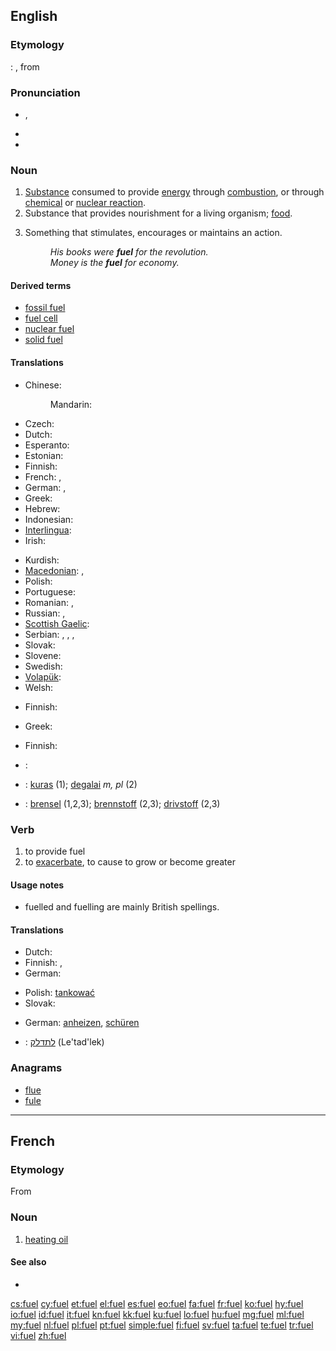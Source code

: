 ==English==
{{wikipedia|dab=fuel (disambiguation)|fuel}}

===Etymology===
{{etyl|fro}}: {{term|feuaile|lang=fro}}, from {{term|feu|lang=fro||fire}}

===Pronunciation===
* {{IPA|/ˈfjuːəl̩/}}, {{SAMPA|/"fju:@l/}}
* {{rhymes|ʊəl}}
* {{audio|en-uk-fuel.ogg|Audio (UK)}}

===Noun===
{{wikipedia}}
{{en-noun}}

# [[substance|Substance]] consumed to provide [[energy]] through [[combustion]], or through [[chemical]] or [[nuclear reaction]].
# Substance that provides nourishment for a living organism; [[food]].
# {{figuratively}} Something that stimulates, encourages or maintains an action.
#: ''His books were '''fuel''' for the revolution.''
#: ''Money is the '''fuel''' for economy.''

====Derived terms====
* [[fossil fuel]]
* [[fuel cell]]
* [[nuclear fuel]]
* [[solid fuel]]

====Translations====
{{trans-top|substance consumed to provide energy}}
* Chinese:
*: Mandarin: {{t-|cmn|燃料|tr=ránliào|sc=Hani}}
* Czech: {{t-|cs|palivo|n}}
* Dutch: {{t+|nl|brandstof|m|f}}
* Esperanto: {{t|eo|brulaĵo}}
* Estonian: {{t|et|kütus}}
* Finnish: {{t+|fi|polttoaine}}
* French: {{t+|fr|carburant|m}}, {{t|fr|combustible}}
* German: {{t+|de|Brennstoff|m}}, {{t-|de|Treibstoff|m}}
* Greek: {{t+|el|καύσιμο|n|tr=káfsimo}}
* Hebrew: {{t+|he|דלק|m|tr=délek}}
* Indonesian: {{t|id|bahan bakar|xs=Indonesian}}
* [[Interlingua]]: {{t-|ia|combustibile|xs=Interlingua}}
* Irish: {{t-|ga|breosla|m|xs=Irish}}
{{trans-mid}}
* Kurdish: {{t|ku|mazot|sc=ku-Arab}}
* [[Macedonian]]: {{t-|mk|гориво|n|tr=górivo}},  {{t|mk|огрев|m|tr=ógrev}}
* Polish: {{t+|pl|paliwo}}
* Portuguese: {{t+|pt|combustível|m}}
* Romanian: {{t-|ro|combustibil|m}}, {{t-|ro|carburant|m}}
* Russian: {{t+|ru|топливо|n|tr=tóplivo}}, {{t+|ru|горючее|n}}
* [[Scottish Gaelic]]: {{t-|gd|connadh|m|xs=Scottish Gaelic}}
* Serbian: {{t-|sr|palivo|n}}, {{t-|sr|gorivo|n}}, {{t|sr|ogrev|m}}, {{t|sr|toplivo|n}}
* Slovak: {{t-|sk|palivo|n}}
* Slovene: {{t+|sl|gorivo}}
* Swedish: {{t+|sv|bränsle}}
* [[Volapük]]: {{t|vo|filamastöf}}
* Welsh: {{t|cy|tanwydd|m|xs=Welsh}}
{{trans-bottom}}

{{trans-top|substance that provides nourishment}}
* Finnish: {{t+|fi|ravinto}}
{{trans-mid}}
* Greek: {{t+|el|τροφή|f|tr=trofí}}
{{trans-bottom}}

{{trans-top|figurative: something that stimulates}}
* Finnish: {{t|fi|käyttövoima}}
{{trans-mid}}
{{trans-bottom}}

<!--Remove this table once all of the translations below have been moved into the tables above.-->
{{checktrans-top}}
* {{ttbc|sh}}: {{t-|hr|gorivo|n|alt=gȍrīvo}}
* {{ttbc|lt}}: [[kuras]] {{m}} (1); [[degalai]] ''m, pl'' (2)
* {{ttbc|no}}: [[brensel]] {{n}} (1,2,3); [[brennstoff]] {{n}} (2,3); [[drivstoff]] {{n}} (2,3)
{{trans-mid}}
{{trans-bottom}}

===Verb===
{{en-verb}}
{{en-verb|fuell|ing}}

# to provide fuel
# to [[exacerbate]], to cause to grow or become greater

====Usage notes====
* fuelled and fuelling are mainly British spellings.

====Translations====
{{trans-top|to provide fuel}}
* Dutch: {{t-|nl|tanken}}
* Finnish: {{t+|fi|tankata}},  {{t|fi|täyttää polttoaineella}}
* German: {{t-|de|betanken}}
{{trans-mid}}
* Polish: [[tankować]]
* Slovak: {{t|sk|tankovať}}
{{trans-bottom}}

{{trans-top|to exacerbate, to cause to grow or become greater}}
* German: [[anheizen]], [[schüren]]
{{trans-mid}}
{{trans-bottom}}

{{checktrans-top}}
* {{ttbc|he}}: [[לתדלק]] (Le'tad'lek)
{{trans-bottom}}

===Anagrams===
* [[flue#English|flue]]
* [[fule#English|fule]]

----

==French==

===Etymology===
From {{etyl|en|fr}}

===Noun===
{{fr-noun|m}}

# [[heating oil]]

====See also====
* {{l|fr|fioul}}

[[cs:fuel]]
[[cy:fuel]]
[[et:fuel]]
[[el:fuel]]
[[es:fuel]]
[[eo:fuel]]
[[fa:fuel]]
[[fr:fuel]]
[[ko:fuel]]
[[hy:fuel]]
[[io:fuel]]
[[id:fuel]]
[[it:fuel]]
[[kn:fuel]]
[[kk:fuel]]
[[ku:fuel]]
[[lo:fuel]]
[[hu:fuel]]
[[mg:fuel]]
[[ml:fuel]]
[[my:fuel]]
[[nl:fuel]]
[[pl:fuel]]
[[pt:fuel]]
[[simple:fuel]]
[[fi:fuel]]
[[sv:fuel]]
[[ta:fuel]]
[[te:fuel]]
[[tr:fuel]]
[[vi:fuel]]
[[zh:fuel]]